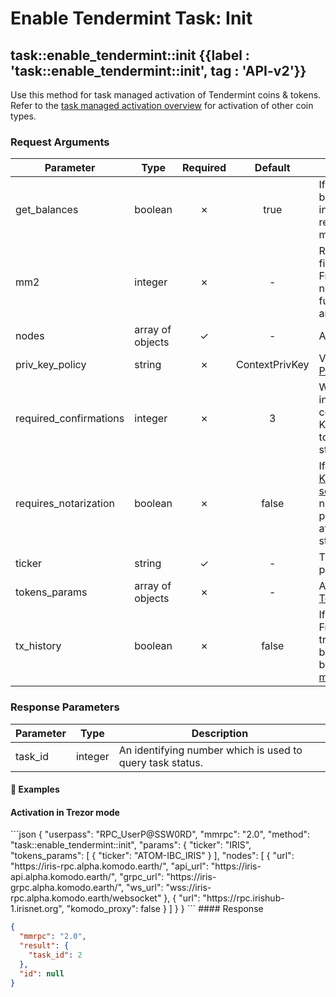 
# Enable Tendermint Task: Init

## task::enable\_tendermint::init {{label : 'task::enable_tendermint::init', tag : 'API-v2'}}

Use this method for task managed activation of Tendermint coins & tokens. Refer to the [task managed activation overview](/komodo-defi-framework/api/v20/coin_activation/task_managed/) for activation of other coin types.

### Request Arguments

| Parameter               | Type             | Required |     Default    | Description                                                                                                                                                                                                                              |
| ----------------------- | ---------------- | :------: | :------------: | ---------------------------------------------------------------------------------------------------------------------------------------------------------------------------------------------------------------------------------------- |
| get\_balances           | boolean          |     ✗    |      true      | If false, coin and token balances will not be returned in the response, and the response will be returned more quickly.                                                                                                                  |
| mm2                     | integer          |     ✗    |        -       | Required if not set in coins file. Informs the Komodo DeFi Framework API whether or not the coin is expected to function. Accepted values are 0 or 1.                                                                                    |
| nodes                   | array of objects |     ✓    |        -       | A list of [CoinNode objects](/komodo-defi-framework/api/common_structures/activation/#coin-node).                                                                                                                                        |
| priv\_key\_policy       | string           |     ✗    | ContextPrivKey | Value can be [PrivKeyActivationPolicyEnum](/komodo-defi-framework/api/common_structures/enums/#priv-key-activation-policy-enum).                                                                                                         |
| required\_confirmations | integer          |     ✗    |        3       | When the platform coin is involved, the number of confirmations for the Komodo DeFi Framework API to wait during the transaction steps of an atomic swap.                                                                                |
| requires\_notarization  | boolean          |     ✗    |      false     | If true, coins protected by [Komodo Platform's dPoW security](https://satindergrewal.medium.com/delayed-proof-of-work-explained-9a74250dbb86) will wait for a notarization before progressing to the next atomic swap transactions step. |
| ticker                  | string           |     ✓    |        -       | Ticker of the platform protocol coin.                                                                                                                                                                                                    |
| tokens\_params          | array of objects |     ✗    |        -       | A list of standard [TokensRequest](/komodo-defi-framework/api/common_structures/activation/#tokens-request) objects.                                                                                                                     |
| tx\_history             | boolean          |     ✗    |      false     | If true the Komodo DeFi Framework API will preload transaction history as a background process. Must be set to true to use the [my\_tx\_history](/komodo-defi-framework/api/legacy/my_tx_history/#my-tx-history) method.                 |

### Response Parameters

| Parameter | Type    | Description                                               |
| --------- | ------- | --------------------------------------------------------- |
| task\_id  | integer | An identifying number which is used to query task status. |

#### 📌 Examples

#### Activation in Trezor mode

<CodeGroup title="Tendermint Activation (Trezor mode)" tag="POST" label="task::enable_tendermint::init" mm2MethodDecorate="true">
  ```json
  {
    "userpass": "RPC_UserP@SSW0RD",
    "mmrpc": "2.0",
    "method": "task::enable_tendermint::init",
    "params": {
      "ticker": "IRIS",
      "tokens_params": [
        {
          "ticker": "ATOM-IBC_IRIS"
        }
      ],
      "nodes": [
        {
          "url": "https://iris-rpc.alpha.komodo.earth/",
          "api_url": "https://iris-api.alpha.komodo.earth/",
          "grpc_url": "https://iris-grpc.alpha.komodo.earth/",
          "ws_url": "wss://iris-rpc.alpha.komodo.earth/websocket"
        },
        {
          "url": "https://rpc.irishub-1.irisnet.org",
          "komodo_proxy": false
        }
      ]
    }
  }
  ```
</CodeGroup>

<CollapsibleSection expandedText="Hide Response" collapsedText="Show Response">
  #### Response

  ```json
  {
    "mmrpc": "2.0",
    "result": {
      "task_id": 2
    },
    "id": null
  }
  ```
</CollapsibleSection>

